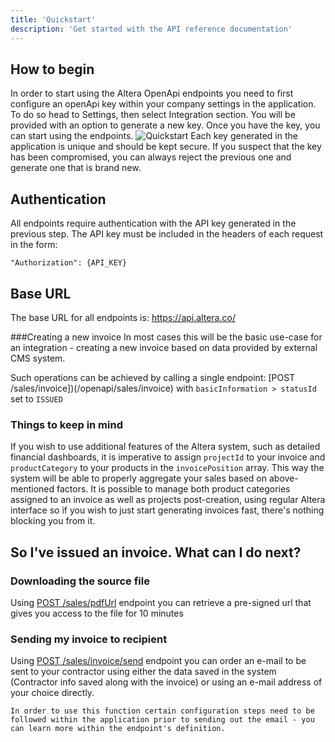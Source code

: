 ```yaml
---
title: 'Quickstart'
description: 'Get started with the API reference documentation'
---
```




## How to begin
In order to start using the Altera OpenApi endpoints you need to first configure an openApi key within your company settings in the application. To do so head to Settings, then select Integration section. You will be provided with an option to generate a new key. Once you have the key, you can start using the endpoints.
<img height={400} src="/images/openapi.png" alt="Quickstart" />
<Note>
    Each key generated in the application is unique and should be kept secure. If you suspect that the key has been compromised, you can always reject the previous one and generate one that is brand new.
</Note>


## Authentication

All endpoints require authentication with the API key generated in the previous step. The API key must be included in the headers of each request in the form:
```
"Authorization": {API_KEY}
```
## Base URL
The base URL for all endpoints is: https://api.altera.co/

###Creating a new invoice
In most cases this will be the basic use-case for an integration - creating a new invoice based on data provided by external CMS system.

Such operations can be achieved by calling a single endpoint: [POST /sales/invoice])(/openapi/sales/invoice) with `basicInformation > statusId` set to `ISSUED`

### Things to keep in mind
If you wish to use additional features of the Altera system, such as detailed financial dashboards, it is imperative to assign `projectId` to your invoice and `productCategory` to your products in the `invoicePosition` array.
This way the system will be able to properly aggregate your sales based on above-mentioned factors.
<Note>
    It is possible to manage both product categories assigned to an invoice as well as projects post-creation, using regular Altera interface so if you wish to just start generating invoices fast, there's nothing blocking you from it.
</Note>

## So I've issued an invoice. What can I do next?

### Downloading the source file
Using [POST /sales/pdfUrl](/openapi/sales/pdfUrl) endpoint you can retrieve a pre-signed url that gives you access to the file for 10 minutes

### Sending my invoice to recipient
Using [POST /sales/invoice/send](/openapi/sales/send) endpoint you can order an e-mail to be sent to your contractor using either the data saved in the system (Contractor info saved along with the invoice) or using an e-mail address of your choice directly.

<Note>

    In order to use this function certain configuration steps need to be followed within the application prior to sending out the email - you can learn more within the endpoint's definition.
</Note>